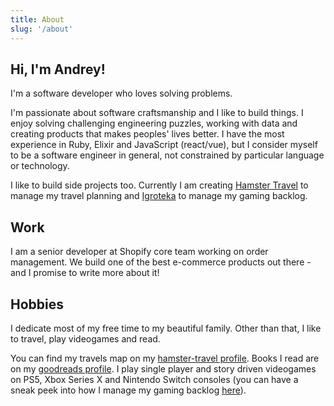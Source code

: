 ```yaml
---
title: About
slug: '/about'
---
```


## Hi, I'm Andrey!

I'm a software developer who loves solving problems.

I'm passionate about software craftsmanship and I like to build things. I enjoy
solving challenging engineering puzzles, working with data and creating products
that makes peoples' lives better. I have the most experience in Ruby, Elixir and
JavaScript (react/vue), but I consider myself to be a software engineer in general,
not constrained by particular language or technology.

I like to build side projects too. Currently I am creating [Hamster Travel](/hamster-travel)
to manage my travel planning and [Igroteka](/igroteka) to manage my gaming backlog.

## Work

I am a senior developer at Shopify core team working on order management. We build
one of the best e-commerce products out there - and I promise to write more about it!

## Hobbies

I dedicate most of my free time to my beautiful family. Other than that, I like to
travel, play videogames and read.

You can find my travels map on my [hamster-travel profile](https://travel.hmstr.rocks/ru/users/191#!/map).
Books I read are on my [goodreads profile](https://www.goodreads.com/user/show/4208481-andrey-marchenko).
I play single player and story driven videogames on PS5, Xbox Series X and Nintendo Switch
consoles (you can have a sneak peek into how I manage my gaming backlog [here](/igroteka)).
